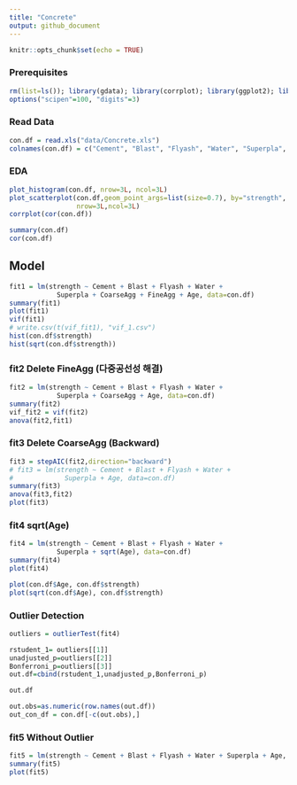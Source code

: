 ```yaml
---
title: "Concrete"
output: github_document
---
```


```r
knitr::opts_chunk$set(echo = TRUE)
```

### Prerequisites
```r
rm(list=ls()); library(gdata); library(corrplot); library(ggplot2); library(DataExplorer); library(car); library(MASS); library(caret)
options("scipen"=100, "digits"=3)
```

### Read Data
```r
con.df = read.xls("data/Concrete.xls")
colnames(con.df) = c("Cement", "Blast", "Flyash", "Water", "Superpla", "CoarseAgg", "FineAgg", "Age", "strength")
```

### EDA
```r
plot_histogram(con.df, nrow=3L, ncol=3L)
plot_scatterplot(con.df,geom_point_args=list(size=0.7), by="strength", 
                 nrow=3L,ncol=3L)
corrplot(cor(con.df))

summary(con.df)
cor(con.df)
```



## Model
```r

fit1 = lm(strength ~ Cement + Blast + Flyash + Water +
            Superpla + CoarseAgg + FineAgg + Age, data=con.df)
summary(fit1)
plot(fit1)
vif(fit1)
# write.csv(t(vif_fit1), "vif_1.csv")
hist(con.df$strength)
hist(sqrt(con.df$strength))
```



### fit2 Delete FineAgg (다중공선성 해결)
```r

fit2 = lm(strength ~ Cement + Blast + Flyash + Water +
            Superpla + CoarseAgg + Age, data=con.df)
summary(fit2)
vif_fit2 = vif(fit2)
anova(fit2,fit1)
```




### fit3 Delete CoarseAgg (Backward)
```r

fit3 = stepAIC(fit2,direction="backward")
# fit3 = lm(strength ~ Cement + Blast + Flyash + Water +
#             Superpla + Age, data=con.df)
summary(fit3)
anova(fit3,fit2)
plot(fit3)
```

### fit4 sqrt(Age) 
```r

fit4 = lm(strength ~ Cement + Blast + Flyash + Water +
            Superpla + sqrt(Age), data=con.df)
summary(fit4)
plot(fit4)

plot(con.df$Age, con.df$strength)
plot(sqrt(con.df$Age), con.df$strength)

```


### Outlier Detection
```r

outliers = outlierTest(fit4)

rstudent_1= outliers[[1]]
unadjusted_p=outliers[[2]]
Bonferroni_p=outliers[[3]]
out.df=cbind(rstudent_1,unadjusted_p,Bonferroni_p)

out.df

out.obs=as.numeric(row.names(out.df))
out_con_df = con.df[-c(out.obs),]
```


### fit5 Without Outlier
```r

fit5 = lm(strength ~ Cement + Blast + Flyash + Water + Superpla + Age, data=out_con_df)
summary(fit5)
plot(fit5)
```


